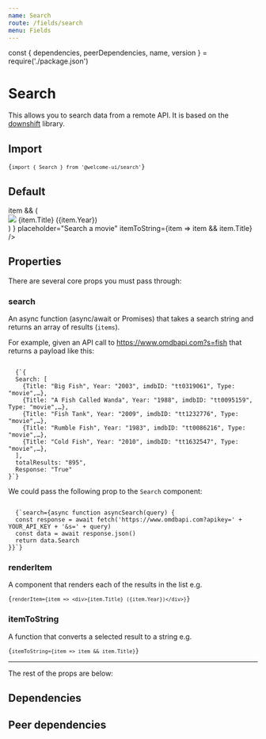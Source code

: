 ```yaml
---
name: Search
route: /fields/search
menu: Fields
---
```


const { dependencies, peerDependencies, name, version } = require('./package.json')

# Search

<TagVersion version={version} name={name} />

This allows you to search data from a remote API. It is based on the [downshift](https://github.com/downshift-js/downshift) library.

## Import

<Code>{`import { Search } from '@welcome-ui/search'`}</Code>

## Default

<Playground>
  <Form initialValues={{}}>
    <ConnectedField
      component={Search}
      search={async function asyncSearch(s) {
        const response = await fetch(`https://www.omdbapi.com?apikey=41514363&s=${s}`)
        const data = await response.json()
        return data.Search
      }}
      label="Movies"
      name="movies"
      renderItem={item =>
        item && (
          <div style={{ display: 'flex', alignItems: 'center' }}>
            <Shape width="40px" height="40px" shape="circle" mr="sm">
              <img src={item.Poster} />
            </Shape>
            {item.Title} ({item.Year})
          </div>
        )
      }
      placeholder="Search a movie"
      itemToString={item => item && item.Title}
    />
  </Form>
</Playground>

## Properties

There are several core props you must pass through:

### search

An async function (async/await or Promises) that takes a search string and returns an array of results (`items`).

For example, given an API call to https://www.omdbapi.com?s=fish that returns a payload like this:

<Code language="json">
  {`{
  Search: [
    {Title: "Big Fish", Year: "2003", imdbID: "tt0319061", Type: "movie",…},
    {Title: "A Fish Called Wanda", Year: "1988", imdbID: "tt0095159", Type: "movie",…},
    {Title: "Fish Tank", Year: "2009", imdbID: "tt1232776", Type: "movie",…},
    {Title: "Rumble Fish", Year: "1983", imdbID: "tt0086216", Type: "movie",…},
    {Title: "Cold Fish", Year: "2010", imdbID: "tt1632547", Type: "movie",…},
  ],
  totalResults: "895",
  Response: "True"
}`}
</Code>

We could pass the following prop to the `Search` component:

<Code>
  {`search={async function asyncSearch(query) {
  const response = await fetch('https://www.omdbapi.com?apikey=' + YOUR_API_KEY + '&s=' + query)
  const data = await response.json()
  return data.Search
}}`}
</Code>

### renderItem

A component that renders each of the results in the list e.g.

<Code>{`renderItem={item => <div>{item.Title} ({item.Year})</div>}`}</Code>

### itemToString

A function that converts a selected result to a string e.g.

<Code>{`itemToString={item => item && item.Title}`}</Code>

<hr />

The rest of the props are below:

<Props of={Search} />

## Dependencies

<Dependencies dependencies={dependencies} />

## Peer dependencies

<Dependencies dependencies={peerDependencies} />
